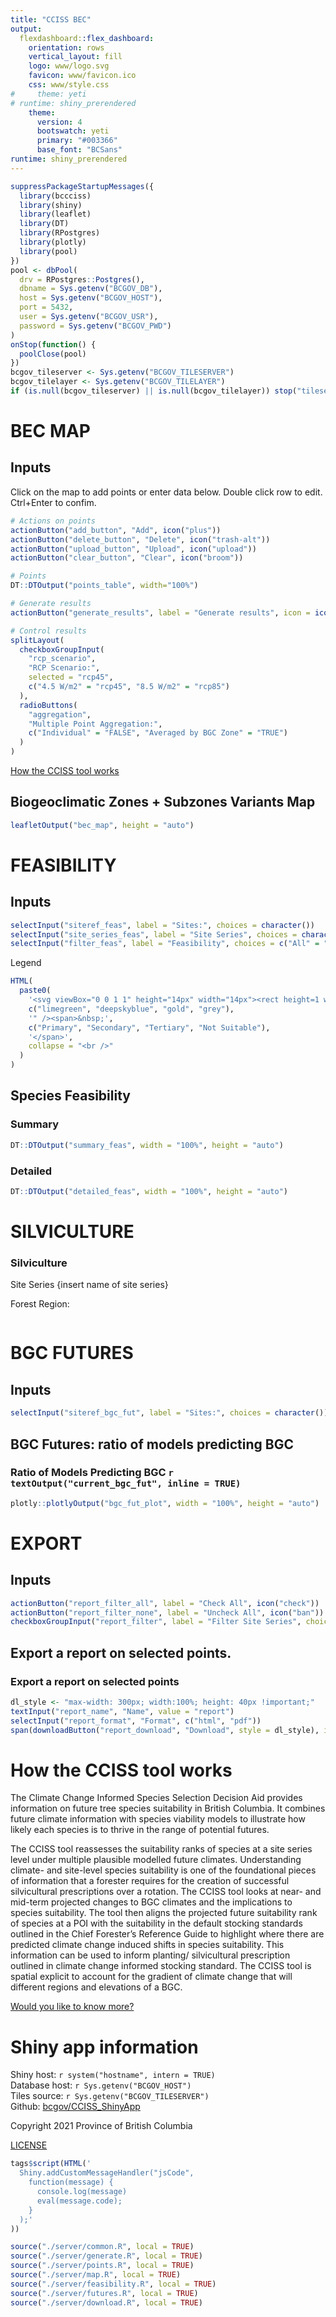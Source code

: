 ```yaml
---
title: "CCISS BEC"
output: 
  flexdashboard::flex_dashboard:
    orientation: rows
    vertical_layout: fill
    logo: www/logo.svg
    favicon: www/favicon.ico
    css: www/style.css
#     theme: yeti
# runtime: shiny_prerendered
    theme:
      version: 4
      bootswatch: yeti
      primary: "#003366"
      base_font: "BCSans"
runtime: shiny_prerendered
---
```


```r
suppressPackageStartupMessages({
  library(bccciss)
  library(shiny)
  library(leaflet)
  library(DT)
  library(RPostgres)
  library(plotly)
  library(pool)
})
pool <- dbPool(
  drv = RPostgres::Postgres(),
  dbname = Sys.getenv("BCGOV_DB"),
  host = Sys.getenv("BCGOV_HOST"),
  port = 5432, 
  user = Sys.getenv("BCGOV_USR"),
  password = Sys.getenv("BCGOV_PWD")
)
onStop(function() {
  poolClose(pool)
})
bcgov_tileserver <- Sys.getenv("BCGOV_TILESERVER")
bcgov_tilelayer <- Sys.getenv("BCGOV_TILELAYER")
if (is.null(bcgov_tileserver) || is.null(bcgov_tilelayer)) stop("tileserver env not set")
```

BEC MAP
=====================================

Inputs {.sidebar data-width=550}
-------------------------------------

Click on the map to add points or enter data below. Double click row to edit. Ctrl+Enter to confim.

```r
# Actions on points
actionButton("add_button", "Add", icon("plus"))
actionButton("delete_button", "Delete", icon("trash-alt"))
actionButton("upload_button", "Upload", icon("upload"))
actionButton("clear_button", "Clear", icon("broom"))

# Points
DT::DTOutput("points_table", width="100%")

# Generate results
actionButton("generate_results", label = "Generate results", icon = icon("plus-square"))

# Control results
splitLayout(
  checkboxGroupInput(
    "rcp_scenario",
    "RCP Scenario:",
    selected = "rcp45",
    c("4.5 W/m2" = "rcp45", "8.5 W/m2" = "rcp85")
  ),
  radioButtons(
    "aggregation",
    "Multiple Point Aggregation:",
    c("Individual" = "FALSE", "Averaged by BGC Zone" = "TRUE")
  )
)

```

[How the CCISS tool works](./#section-how-the-cciss-tool-works)

Biogeoclimatic Zones + Subzones Variants Map
-------------------------------------
```r
leafletOutput("bec_map", height = "auto")

```

FEASIBILITY
=====================================  

Inputs {.sidebar data-width=230}
-------------------------------------
  
```r
selectInput("siteref_feas", label = "Sites:", choices = character())
selectInput("site_series_feas", label = "Site Series", choices = character())
selectInput("filter_feas", label = "Feasibility", choices = c("All" = "a", "Feasible Only" = "f"))
```

Legend
```r
HTML(
  paste0(
    '<svg viewBox="0 0 1 1" height="14px" width="14px"><rect height=1 width=1 style="fill : ',
    c("limegreen", "deepskyblue", "gold", "grey"),
    '" /><span>&nbsp;',
    c("Primary", "Secondary", "Tertiary", "Not Suitable"),
    '</span>',
    collapse = "<br />"
  )
)
```

Species Feasibility {.tabset}
-------------------------------------

### Summary

```r
DT::DTOutput("summary_feas", width = "100%", height = "auto")
```

### Detailed

```r
DT::DTOutput("detailed_feas", width = "100%", height = "auto")
```
   
SILVICULTURE
=====================================     

### Silviculture

Site Series
{insert name of site series}

Forest Region:
    
```r
```


BGC FUTURES
=====================================

Inputs {.sidebar data-width=230}
-------------------------------------
  
```r
selectInput("siteref_bgc_fut", label = "Sites:", choices = character())

```

BGC Futures: ratio of models predicting BGC
-------------------------------------

### Ratio of Models Predicting BGC `r textOutput("current_bgc_fut", inline = TRUE)`

```r
plotly::plotlyOutput("bgc_fut_plot", width = "100%", height = "auto")
```

EXPORT
=====================================

Inputs {.sidebar data-width=230}
-------------------------------------
  
```r
actionButton("report_filter_all", label = "Check All", icon("check"))
actionButton("report_filter_none", label = "Uncheck All", icon("ban"))
checkboxGroupInput("report_filter", label = "Filter Site Series", choices = character())
```

Export a report on selected points.
-------------------------------------

### Export a report on selected points

```r
dl_style <- "max-width: 300px; width:100%; height: 40px !important;"
textInput("report_name", "Name", value = "report")
selectInput("report_format", "Format", c("html", "pdf"))
span(downloadButton("report_download", "Download", style = dl_style), id = "download_span")
```

How the CCISS tool works {data-navmenu="ABOUT"} 
=====================================

The Climate Change Informed Species Selection Decision Aid provides information on future tree species suitability in British Columbia. It combines future climate information with species viability models to illustrate how likely each species is to thrive in the range of potential futures.  

The CCISS tool reassesses the suitability ranks of species at a site series level under multiple plausible modelled future climates. Understanding climate- and site-level species suitability is one of the foundational pieces of information that a forester requires for the creation of successful silvicultural prescriptions over a rotation. The CCISS tool looks at near- and mid-term projected changes to BGC climates and the implications to species suitability. The tool then aligns the projected future suitability rank of species at a POI with the suitability in the default stocking standards outlined in the Chief Forester’s Reference Guide to highlight where there are predicted climate change induced shifts in species suitability. This information can be used to inform planting/ silvicultural prescription outlined in climate change informed stocking standard. The CCISS tool is spatial explicit to account for the gradient of climate change that will different regions and elevations of a BGC.  
  
[Would you like to know more?](https://www.for.gov.bc.ca/ftp/HRE/external/!publish/CCISS/CCISS_in_Stocking%20Standards.pdf)

Shiny app information {data-navmenu="ABOUT"} 
=====================================

Shiny host: `r system("hostname", intern = TRUE)`  
Database host: `r Sys.getenv("BCGOV_HOST")`  
Tiles source: `r Sys.getenv("BCGOV_TILESERVER")`  
Github: [bcgov/CCISS_ShinyApp](https://github.com/bcgov/CCISS_ShinyApp/tree/code_with_us)  
  
Copyright 2021 Province of British Columbia  
  
[LICENSE](http://www.apache.org/licenses/LICENSE-2.0)

```r
tags$script(HTML('
  Shiny.addCustomMessageHandler("jsCode",
    function(message) {
      console.log(message)
      eval(message.code);
    }
  );'
))

```

```r
source("./server/common.R", local = TRUE)
source("./server/generate.R", local = TRUE)
source("./server/points.R", local = TRUE)
source("./server/map.R", local = TRUE)
source("./server/feasibility.R", local = TRUE)
source("./server/futures.R", local = TRUE)
source("./server/download.R", local = TRUE)
```
